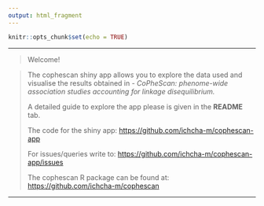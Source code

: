 ```yaml
---
output: html_fragment
---
```


```r
knitr::opts_chunk$set(echo = TRUE)
```

------------------------------------------------------------------------

> Welcome!

> The cophescan shiny app allows you to explore the data used and visualise the results obtained in - *CoPheScan: phenome-wide association studies accounting for linkage disequilibrium.*
>
> A detailed guide to explore the app please is given in the **README** tab.
>
> The code for the shiny app: <https://github.com/ichcha-m/cophescan-app>
>
> For issues/queries write to: <https://github.com/ichcha-m/cophescan-app/issues>
>
> The cophescan R package can be found at: <https://github.com/ichcha-m/cophescan>

------------------------------------------------------------------------
